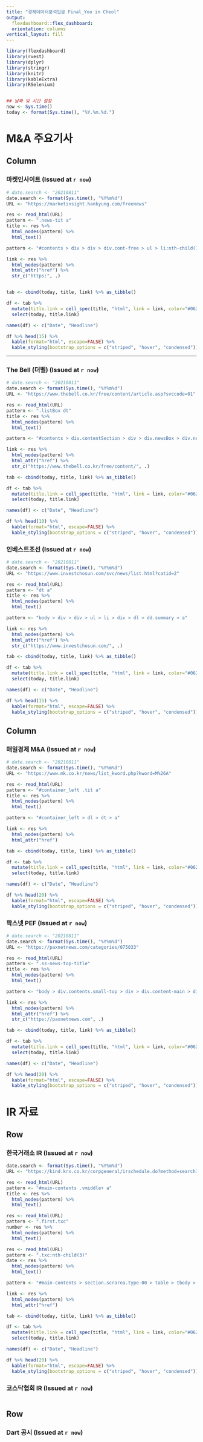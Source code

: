 ```yaml
---
title: "경제데이터분석입문 Final_Yoo in Cheol"
output: 
  flexdashboard::flex_dashboard:
  orientation: columns
vertical_layout: fill
---
```


```r
library(flexdashboard)
library(rvest)
library(dplyr)
library(stringr)
library(knitr)
library(kableExtra)
library(RSelenium)


## 날짜 및 시간 설정
now <- Sys.time()
today <- format(Sys.time(), "%Y.%m.%d.")
```

M&A 주요기사 {data-icon="fa-list"} 
===================================== 

Column {data-width=500}
-----------------------------------------------------------------------
### 마켓인사이트 (**Issued at `r now`**)

```r
# date.search <- "20210811"
date.search <- format(Sys.time(), "%Y%m%d")
URL <- "https://marketinsight.hankyung.com/freenews"

res <- read_html(URL)
pattern <- ".news-tit a"
title <- res %>% 
  html_nodes(pattern) %>% 
  html_text()

pattern <- "#contents > div > div > div.cont-free > ul > li:nth-child(1) > div.txt-cont > h3 > a"

link <- res %>% 
  html_nodes(pattern) %>% 
  html_attr("href") %>% 
  str_c("https:", .)


tab <- cbind(today, title, link) %>% as_tibble()

df <- tab %>%
  mutate(title.link = cell_spec(title, "html", link = link, color="#062872")) %>%
  select(today, title.link)

names(df) <- c("Date", "Headline")

df %>% head(15) %>%
  kable(format="html", escape=FALSE) %>%
  kable_styling(bootstrap_options = c("striped", "hover", "condensed"))
```


-----------------------------------------------------------------------

### The Bell (더벨) (**Issued at `r now`**)

```r
# date.search <- "20210811"
date.search <- format(Sys.time(), "%Y%m%d")
URL <- "https://www.thebell.co.kr/free/content/article.asp?svccode=01"

res <- read_html(URL)
pattern <- ".listBox dt"
title <- res %>% 
  html_nodes(pattern) %>% 
  html_text()

pattern <- "#contents > div.contentSection > div > div.newsBox > div.newsList > div.listBox > ul > li > dl > a"

link <- res %>% 
  html_nodes(pattern) %>% 
  html_attr("href") %>% 
  str_c("https://www.thebell.co.kr/free/content/", .)

tab <- cbind(today, title, link) %>% as_tibble()

df <- tab %>%
  mutate(title.link = cell_spec(title, "html", link = link, color="#062872")) %>%
  select(today, title.link)

names(df) <- c("Date", "Headline")

df %>% head(10) %>%
  kable(format="html", escape=FALSE) %>%
  kable_styling(bootstrap_options = c("striped", "hover", "condensed"))
```


### 인베스트조선 (**Issued at `r now`**)

```r
# date.search <- "20210811"
date.search <- format(Sys.time(), "%Y%m%d")
URL <- "https://www.investchosun.com/svc/news/list.html?catid=2"

res <- read_html(URL)
pattern <- "dt a"
title <- res %>% 
  html_nodes(pattern) %>% 
  html_text()

pattern <- "body > div > div > ul > li > div > dl > dd.summary > a"

link <- res %>% 
  html_nodes(pattern) %>% 
  html_attr("href") %>% 
  str_c("https://www.investchosun.com/", .)

tab <- cbind(today, title, link) %>% as_tibble()

df <- tab %>%
  mutate(title.link = cell_spec(title, "html", link = link, color="#062872")) %>%
  select(today, title.link)

names(df) <- c("Date", "Headline")

df %>% head(15) %>%
  kable(format="html", escape=FALSE) %>%
  kable_styling(bootstrap_options = c("striped", "hover", "condensed"))
```


Column {data-width=500}
-----------------------------------------------------------------------

### 매일경제 M&A (**Issued at `r now`**)

```r
# date.search <- "20210811"
date.search <- format(Sys.time(), "%Y%m%d")
URL <- "https://www.mk.co.kr/news/list_kword.php?kword=M%26A"

res <- read_html(URL)
pattern <- "#container_left .tit a"
title <- res %>% 
  html_nodes(pattern) %>% 
  html_text()

pattern <- "#container_left > dl > dt > a"

link <- res %>% 
  html_nodes(pattern) %>% 
  html_attr("href")

tab <- cbind(today, title, link) %>% as_tibble()

df <- tab %>%
  mutate(title.link = cell_spec(title, "html", link = link, color="#062872")) %>%
  select(today, title.link)

names(df) <- c("Date", "Headline")

df %>% head(20) %>%
  kable(format="html", escape=FALSE) %>%
  kable_styling(bootstrap_options = c("striped", "hover", "condensed"))
```


### 팍스넷 PEF (**Issued at `r now`**)

```r
# date.search <- "20210811"
date.search <- format(Sys.time(), "%Y%m%d")
URL <- "https://paxnetnews.com/categories/075033"

res <- read_html(URL)
pattern <- ".ss-news-top-title"
title <- res %>% 
  html_nodes(pattern) %>% 
  html_text()

pattern <- "body > div.contents.small-top > div > div.content-main > div.mnm-news-list > div> div > a"

link <- res %>% 
  html_nodes(pattern) %>% 
  html_attr("href") %>% 
  str_c("https://paxnetnews.com", .)

tab <- cbind(today, title, link) %>% as_tibble()

df <- tab %>%
  mutate(title.link = cell_spec(title, "html", link = link, color="#062872")) %>%
  select(today, title.link)

names(df) <- c("Date", "Headline")

df %>% head(20) %>%
  kable(format="html", escape=FALSE) %>%
  kable_styling(bootstrap_options = c("striped", "hover", "condensed"))
```

IR 자료{data-icon="fa-hashtag"}
=====================================

Row {data-height=500}
-------------------------------------

### 한국거래소 IR (**Issued at `r now`**)

```r
date.search <- format(Sys.time(), "%Y%m%d")
URL <- "https://kind.krx.co.kr/corpgeneral/irschedule.do?method=searchIRScheduleMain&gubun=iRMaterials"

res <- read_html(URL)
pattern <- "#main-contents .vmiddle+ a"
title <- res %>% 
  html_nodes(pattern) %>% 
  html_text()

res <- read_html(URL)
pattern <- ".first.txc"
number <- res %>% 
  html_nodes(pattern) %>% 
  html_text()

res <- read_html(URL)
pattern <- ".txc:nth-child(3)"
date <- res %>% 
  html_nodes(pattern) %>% 
  html_text()

pattern <- "#main-contents > section.scrarea.type-00 > table > tbody > tr.first > td > a"

link <- res %>% 
  html_nodes(pattern) %>% 
  html_attr("href")

tab <- cbind(today, title, link) %>% as_tibble()

df <- tab %>%
  mutate(title.link = cell_spec(title, "html", link = link, color="#062872")) %>%
  select(today, title.link)

names(df) <- c("Date", "Headline")

df %>% head(20) %>%
  kable(format="html", escape=FALSE) %>%
  kable_styling(bootstrap_options = c("striped", "hover", "condensed"))

```

### 코스닥협회 IR (**Issued at `r now`**)
    
```r
```
    
Row {data-height=500}
-------------------------------------
    
### Dart 공시 (**Issued at `r now`**)

```r
```

